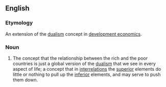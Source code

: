 ==English==

===Etymology===
An extension of the [[dualism]] concept in [[development economics]].

===Noun===
{{head|en|noun|head=[[dualistic]] [[development]]}}

# {{lb|en|economics}} The concept that the relationship between the rich and the poor countries is just a global version of the [[dualism]] that we see in every aspect of life; a concept that in [[interrelations]] the [[superior]] elements do little or nothing to pull up the [[inferior]] elements, and may serve to push them down.